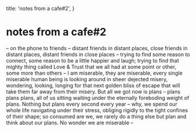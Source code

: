   title: 'notes from a cafe#2',
}

<!--more-->

# notes from a cafe#2

– on the phone to friends – distant friends in distant places, close friends in distant places, distant friends in close places – trying to find some reason to connect, some reason to be a little happier and laugh; trying to find that mighty thing called Love & Trust that we all had at some point or other, some more than others – I am miserable, they are miserable, every single miserable human being is looking around in sheer dejected misery, wondering, looking, longing for that next golden bliss of escape that will take them far away from their misery. But all we got now is plans – plans plans plans, all of us sitting waiting under the eternally foreboding weight of plans. Nothing but plans every second every year – why, we spend our whole life navigating under their stress, obliging rigidly to the tight confines of their shape; so consumed are we, we rarely do a thing else but plan and think about our plans. No wonder we are miserable –
